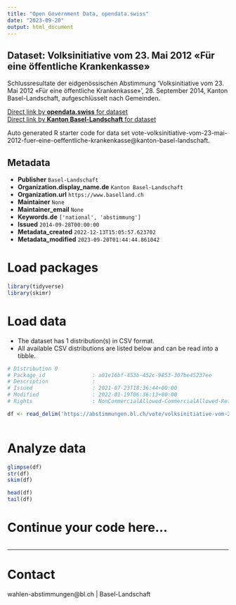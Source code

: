 ```yaml
---
title: "Open Government Data, opendata.swiss"
date: "2023-09-20"
output: html_document
---
```


## Dataset: Volksinitiative vom 23. Mai 2012 «Für eine öffentliche Krankenkasse»

Schlussresultate der eidgenössischen Abstimmung 'Volksinitiative vom 23. Mai 2012 «Für eine öffentliche Krankenkasse»', 28. September 2014, Kanton Basel-Landschaft, aufgeschlüsselt nach Gemeinden.

[Direct link by **opendata.swiss** for dataset](https://opendata.swiss/de/dataset/volksinitiative-vom-23-mai-2012-fur-eine-offentliche-krankenkasse1)<br>
[Direct link by **Kanton Basel-Landschaft** for dataset](https://abstimmungen.bl.ch/vote/volksinitiative-vom-23-mai-2012-fuer-eine-oeffentliche-krankenkasse/data)

Auto generated R starter code for data set vote-volksinitiative-vom-23-mai-2012-fuer-eine-oeffentliche-krankenkasse@kanton-basel-landschaft.

## Metadata

- **Publisher** `Basel-Landschaft`
- **Organization.display_name.de** `Kanton Basel-Landschaft`
- **Organization.url** `https://www.baselland.ch`
- **Maintainer** `None`
- **Maintainer_email** `None`
- **Keywords.de** `['national', 'abstimmung']`
- **Issued** `2014-09-28T00:00:00`
- **Metadata_created** `2022-12-13T15:05:57.623702`
- **Metadata_modified** `2023-09-20T01:44:44.861042`


# Load packages

```r

library(tidyverse)
library(skimr)

```

# Load data

-   The dataset has 1 distribution(s) in CSV format.
-   All available CSV distributions are listed below and can be read into a tibble.

```r

# Distribution 0
# Package_id               : a01e16bf-453b-452c-9853-307be45237ee
# Description              : 
# Issued                   : 2021-07-23T18:36:44+00:00
# Modified                 : 2022-01-19T06:36:13+00:00
# Rights                   : NonCommercialAllowed-CommercialAllowed-ReferenceRequired

df <- read_delim('https://abstimmungen.bl.ch/vote/volksinitiative-vom-23-mai-2012-fuer-eine-oeffentliche-krankenkasse/data-csv')



```

# Analyze data

```r

glimpse(df)
str(df)
skim(df)

head(df)
tail(df)

```

# Continue your code here...

```r

```

------------------------------------------------------------------------

# Contact

wahlen-abstimmungen@bl.ch | Basel-Landschaft
